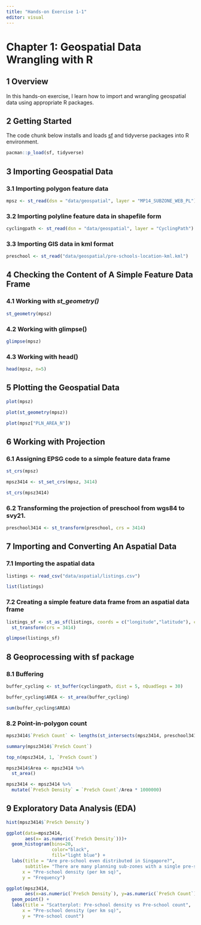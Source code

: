```yaml
---
title: "Hands-on Exercise 1-1"
editor: visual
---
```


# Chapter 1: Geospatial Data Wrangling with R

## 1 Overview

In this hands-on exercise, I learn how to import and wrangling geospatial data using appropriate R packages.

## 2 Getting Started

The code chunk below installs and loads [sf](https://r-spatial.github.io/sf/) and tidyverse packages into R environment.

```r
pacman::p_load(sf, tidyverse)
```

## 3 Importing Geospatial Data

### 3.1 Importing polygon feature data

```r
mpsz <- st_read(dsn = "data/geospatial", layer = "MP14_SUBZONE_WEB_PL")
```

### 3.2 Importing polyline feature data in shapefile form

```r
cyclingpath <- st_read(dsn = "data/geospatial", layer = "CyclingPath")
```

### 3.3 Importing GIS data in kml format

```r
preschool <- st_read("data/geospatial/pre-schools-location-kml.kml")
```

## 4 Checking the Content of A Simple Feature Data Frame

### 4.1 Working with *st_geometry()*

```r
st_geometry(mpsz)
```

### 4.2 Working with glimpse()

```r
glimpse(mpsz)
```

### 4.3 Working with head()

```r
head(mpsz, n=5)
```

## 5 Plotting the Geospatial Data

```r
plot(mpsz)
```

```r
plot(st_geometry(mpsz))
```

```r
plot(mpsz["PLN_AREA_N"])
```

## 6 Working with Projection

### 6.1 Assigning EPSG code to a simple feature data frame

```r
st_crs(mpsz)
```

```r
mpsz3414 <- st_set_crs(mpsz, 3414)
```

```r
st_crs(mpsz3414)
```

### 6.2 Transforming the projection of preschool from wgs84 to svy21.

```r
preschool3414 <- st_transform(preschool, crs = 3414)
```

## 7 Importing and Converting An Aspatial Data

### 7.1 Importing the aspatial data

```r
listings <- read_csv("data/aspatial/listings.csv")
```

```r
list(listings)
```

### 7.2 Creating a simple feature data frame from an aspatial data frame

```r
listings_sf <- st_as_sf(listings, coords = c("longitude","latitude"), crs = 4326) %>%
  st_transform(crs = 3414)
```

```r
glimpse(listings_sf)
```

## 8 Geoprocessing with sf package

### 8.1 Buffering

```r
buffer_cycling <- st_buffer(cyclingpath, dist = 5, nQuadSegs = 30)
```

```r
buffer_cycling$AREA <- st_area(buffer_cycling)
```

```r
sum(buffer_cycling$AREA)
```

### 8.2 Point-in-polygon count

```r
mpsz3414$`PreSch Count` <- lengths(st_intersects(mpsz3414, preschool3414))
```

```r
summary(mpsz3414$`PreSch Count`)
```

```r
top_n(mpsz3414, 1, `PreSch Count`)
```

```r
mpsz3414$Area <- mpsz3414 %>%
  st_area()
```

```r
mpsz3414 <- mpsz3414 %>%
  mutate(`PreSch Density` = `PreSch Count`/Area * 1000000)
```

## 9 Exploratory Data Analysis (EDA)

```r
hist(mpsz3414$`PreSch Density`)
```

```r
ggplot(data=mpsz3414, 
       aes(x= as.numeric(`PreSch Density`)))+
  geom_histogram(bins=20, 
                 color="black", 
                 fill="light blue") +
  labs(title = "Are pre-school even distributed in Singapore?",
       subtitle= "There are many planning sub-zones with a single pre-school, on the other hand, \nthere are two planning sub-zones with at least 20 pre-schools",
      x = "Pre-school density (per km sq)",
      y = "Frequency")
```

```r
ggplot(mpsz3414, 
       aes(x=as.numeric(`PreSch Density`), y=as.numeric(`PreSch Count`)))+
  geom_point() +
  labs(title = "Scatterplot: Pre-school density vs Pre-school count",
      x = "Pre-school density (per km sq)",
      y = "Pre-school count")
```

